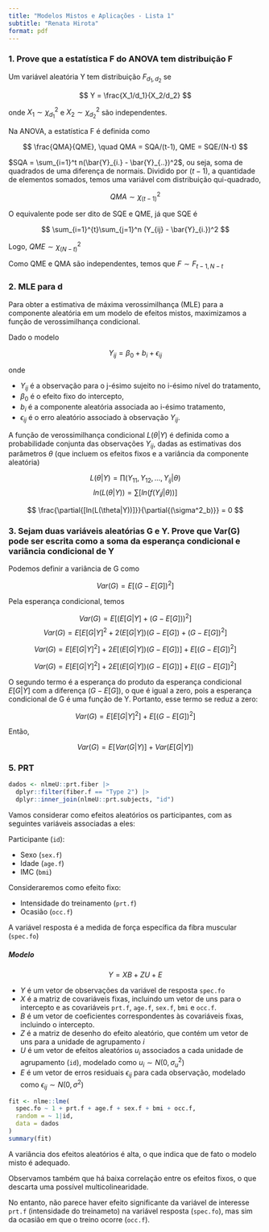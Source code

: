 ```yaml
---
title: "Modelos Mistos e Aplicações - Lista 1"
subtitle: "Renata Hirota"
format: pdf
---
```


### 1. Prove que a estatística F do ANOVA tem distribuição F

Um variável aleatória Y tem distribuição $F_{d_1, d_2}$ se

$$
Y = \frac{X_1/d_1}{X_2/d_2}
$$

onde $X_1 \sim \chi^2_{d_1}$ e $X_2 \sim \chi^2_{d_2}$ são independentes.

Na ANOVA, a estatística F é definida como 

$$
\frac{QMA}{QME}, \quad QMA = SQA/(t-1), QME = SQE/(N-t)
$$

$SQA = \sum_{i=1}^t n(\bar{Y}_{i.} - \bar{Y}_{..})^2$, ou seja, soma de quadrados de uma diferença de normais. Dividido por $(t-1)$, a quantidade de elementos somados, temos uma variável com distribuição qui-quadrado,

$$
QMA \sim \chi^2_{(t-1)}
$$

O equivalente pode ser dito de SQE e QME, já que SQE é 

$$
\sum_{i=1}^{t}\sum_{j=1}^n (Y_{ij} - \bar{Y}_{i.})^2
$$

Logo, $QME \sim \chi^2_{(N-t)}$

Como QME e QMA são independentes, temos que $F \sim F_{t-1, N-t}$

### 2. MLE para d

Para obter a estimativa de máxima verossimilhança (MLE) para a componente aleatória em um modelo de efeitos mistos, maximizamos a função de verossimilhança condicional.

Dado o modelo

$$
Y_{ij} = \beta_0 + b_i + \epsilon_{ij}
$$

onde

- $Y_{ij}$ é a observação para o j-ésimo sujeito no i-ésimo nível do tratamento,
- $\beta_0$ é o efeito fixo do intercepto,
- $b_i$ é a componente aleatória associada ao i-ésimo tratamento,
- $\epsilon_{ij}$ é o erro aleatório associado à observação $Y_{ij}$.

A função de verossimilhança condicional $L(\theta | Y)$ é definida como a probabilidade conjunta das observações $Y_{ij}$, dadas as estimativas dos parâmetros $\theta$ (que incluem os efeitos fixos e a variância da componente aleatória)

$$
L(\theta|Y) = \prod{(Y_{11}, Y_{12}, ..., Y_{ij} | \theta)} 
$$
$$
ln(L(\theta|Y)) = \sum{[ln(f(Y_ij | θ))]} 
$$

$$
\frac{\partial{[ln(L(\theta|Y))]}}{\partial{(\sigma^2_b)}} = 0
$$


### 3. Sejam duas variáveis aleatórias G e Y. Prove que Var(G) pode ser escrita como a soma da esperança condicional e variância condicional de Y

Podemos definir a variância de G como

$$
Var(G) = E[(G - E[G])^2]
$$

Pela esperança condicional, temos

$$
Var(G) = E[(E[G | Y] + (G - E[G]))^2]
$$
$$
Var(G) = E[E[G | Y]^2 + 2(E[G | Y])(G - E[G]) + (G - E[G])^2]
$$

$$
Var(G) = E[E[G | Y]^2] + 2E[(E[G | Y])(G - E[G])] + E[(G - E[G])^2]
$$

$$
Var(G) = E[E[G | Y]^2] + 2E[(E[G | Y])(G - E[G])] + E[(G - E[G])^2]
$$

O segundo termo é a esperança do produto da esperança condicional $E[G | Y]$ com a diferença $(G - E[G])$, o que é igual a zero, pois a esperança condicional de G é uma função de Y. Portanto, esse termo se reduz a zero:

$$
Var(G) = E[E[G | Y]^2] + E[(G - E[G])^2]
$$

Então,

$$
Var(G) = E[Var(G | Y)] + Var(E[G | Y])
$$

### 5. PRT


```r
dados <- nlmeU::prt.fiber |>
  dplyr::filter(fiber.f == "Type 2") |>
  dplyr::inner_join(nlmeU::prt.subjects, "id")

```

Vamos considerar como efeitos aleatórios os participantes, com as seguintes variáveis associadas a eles:

Participante (`id`):

- Sexo (`sex.f`)
- Idade (`age.f`)
- IMC (`bmi`)

Consideraremos como efeito fixo:

- Intensidade do treinamento (`prt.f`)
- Ocasião (`occ.f`)

A variável resposta é a medida de força específica da fibra muscular (`spec.fo`)

##### Modelo

$$
Y = XB + ZU + E
$$

- $Y$ é um vetor de observações da variável de resposta `spec.fo`
- $X$ é a matriz de covariáveis fixas, incluindo um vetor de uns para o intercepto e as covariáveis 
`prt.f`, `age.f`, `sex.f`, `bmi` e `occ.f`.
- $B$ é um vetor de coeficientes correspondentes às covariáveis fixas, incluindo o intercepto.
- $Z$ é a matriz de desenho do efeito aleatório, que contém um vetor de uns para a unidade de agrupamento $i$
- $U$ é um vetor de efeitos aleatórios $u_i$ associados a cada unidade de agrupamento (`id`), modelado como $u_i \sim N(0, \sigma^2_u)$
- $E$ é um vetor de erros residuais $\epsilon_{ij}$ para cada observação, modelado como $\epsilon_{ij} \sim N(0, \sigma^2)$


```r
fit <- nlme::lme(
  spec.fo ~ 1 + prt.f + age.f + sex.f + bmi + occ.f,
  random = ~ 1|id,
  data = dados
)
summary(fit)
```

A variância dos efeitos aleatórios é alta, o que indica que de fato o modelo misto é adequado.

Observamos também que há baixa correlação entre os efeitos fixos, o que descarta uma possível multicolinearidade.

No entanto, não parece haver efeito significante da variável de interesse `prt.f` (intensidade do treinameto) na variável resposta (`spec.fo`), mas sim da ocasião em que o treino ocorre (`occ.f`).

